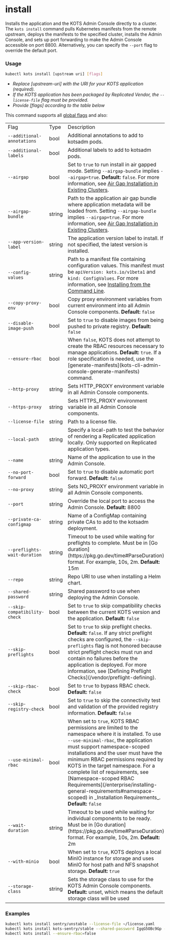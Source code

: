 
# install

Installs the application and the KOTS Admin Console directly to a cluster.
The `kots install` command pulls Kubernetes manifests from the remote upstream, deploys the manifests to the specified cluster, installs the Admin Console, and sets up port forwarding to make the Admin Console accessible on port 8800.
Alternatively, you can specify the `--port` flag to override the default port.

### Usage

```bash
kubectl kots install [upstream uri] [flags]
```

- _Replace [upstream-uri] with the URI for your KOTS application (required)._
- _If the KOTS application has been packaged by Replicated Vendor, the `--license-file` flag must be provided._
- _Provide [flags] according to the table below_

This command supports all [global flags](kots-cli-global-flags) and also:

<table>
    <tr>
        <td>Flag</td>
        <td>Type</td>
        <td>Description</td>
    </tr>
    <tr>
        <td><code>--additional-annotations</code></td>
        <td>bool</td>
        <td>Additional annotations to add to kotsadm pods.</td>
    </tr>
    <tr>
        <td><code>--additional-labels</code></td>
        <td>bool</td>
        <td>Additional labels to add to kotsadm pods.</td>
    </tr>
    <tr>
        <td><code>--airgap</code></td>
        <td>bool</td>
        <td>Set to <code>true</code> to run install in air gapped mode. Setting <code>--airgap-bundle</code> implies <code>--airgap=true</code>. <strong>Default:</strong> <code>false</code>. For more information, see <a href="/enterprise/installing-existing-cluster-airgapped">Air Gap Installation in Existing Clusters</a>.</td>
    </tr>
    <tr>
        <td><code>--airgap-bundle</code></td>
        <td>string</td>
        <td>Path to the application air gap bundle where application metadata will be loaded from. Setting <code>--airgap-bundle</code> implies <code>--airgap=true</code>. For more information, see <a href="/enterprise/installing-existing-cluster-airgapped">Air Gap Installation in Existing Clusters</a>.</td>
    </tr>
    <tr>
        <td><code>--app-version-label</code></td>
        <td>string</td>
        <td>The application version label to install. If not specified, the latest version is installed.</td>
    </tr>
    <tr>
        <td><code>--config-values</code></td>
        <td>string</td>
        <td>Path to a manifest file containing configuration values. This manifest must be <code>apiVersion: kots.io/v1beta1</code> and <code>kind: ConfigValues</code>. For more information, see <a href="/enterprise/installing-existing-cluster-automation">Installing from the Command Line</a>.</td>
    </tr>
    <tr>
        <td><code>--copy-proxy-env</code></td>
        <td>bool</td>
        <td>Copy proxy environment variables from current environment into all Admin Console components. <strong>Default:</strong> <code>false</code></td>
    </tr>
    <tr>
        <td><code>--disable-image-push</code></td>
        <td>bool</td>
        <td>Set to <code>true</code> to disable images from being pushed to private registry. <strong>Default:</strong> <code>false</code></td>
    </tr>
    <tr>
        <td><code>--ensure-rbac</code></td>
        <td>bool</td>
        <td>When <code>false</code>, KOTS does not attempt to create the RBAC resources necessary to manage applications. <strong>Default:</strong> <code>true</code>. If a role specification is needed, use the [generate-manifests](kots-cli-admin-console-generate-manifests) command.</td>
    </tr>
    <Help/>
    <tr>
        <td><code>--http-proxy</code></td>
        <td>string</td>
        <td>Sets HTTP_PROXY environment variable in all Admin Console components.</td>
    </tr>
    <tr>
        <td><code>--https-proxy</code></td>
        <td>string</td>
        <td>Sets HTTPS_PROXY environment variable in all Admin Console components.</td>
    </tr>
    <KotsadmNamespace/>
    <KotsadmRegistry/>
    <tr>
        <td><code>--license-file</code></td>
        <td>string</td>
        <td>Path to a license file.</td>
    </tr>
    <tr>
        <td><code>--local-path</code></td>
        <td>string</td>
        <td>Specify a local-path to test the behavior of rendering a Replicated application locally. Only supported on Replicated application types.</td>
    </tr>
    <tr>
        <td><code>--name</code></td>
        <td>string</td>
        <td>Name of the application to use in the Admin Console.</td>
    </tr>
    <tr>
        <td><code>--no-port-forward</code></td>
        <td>bool</td>
        <td>Set to <code>true</code> to disable automatic port forward. <strong>Default:</strong> <code>false</code></td>
    </tr>
    <tr>
        <td><code>--no-proxy</code></td>
        <td>string</td>
        <td>Sets NO_PROXY environment variable in all Admin Console components.</td>
    </tr>
    <tr>
        <td><code>--port</code></td>
        <td>string</td>
        <td>Override the local port to access the Admin Console. <strong>Default:</strong> 8800</td>
    </tr>
    <tr>
        <td><code>--private-ca-configmap</code></td>
        <td>string</td>
        <td>Name of a ConfigMap containing private CAs to add to the kotsadm deployment.</td>
    </tr>
    <tr>
        <td><code>--preflights-wait-duration</code></td>
        <td>string</td>
        <td>Timeout to be used while waiting for preflights to complete. Must be in [Go duration](https://pkg.go.dev/time#ParseDuration) format. For example, 10s, 2m. <strong>Default:</strong> 15m</td>
    </tr>
    <RegistryPassword/>
    <RegistryUsername/>
    <tr>
        <td><code>--repo</code></td>
        <td>string</td>
        <td>Repo URI to use when installing a Helm chart.</td>
    </tr>
    <tr>
        <td><code>--shared-password</code></td>
        <td>string</td>
        <td>Shared password to use when deploying the Admin Console.</td>
    </tr>
    <tr>
        <td><code>--skip-compatibility-check</code></td>
        <td>bool</td>
        <td>Set to <code>true</code> to skip compatibility checks between the current KOTS version and the application. <strong>Default:</strong> <code>false</code></td>
    </tr>
    <tr>
        <td><code>--skip-preflights</code></td>
        <td>bool</td>
        <td>Set to <code>true</code> to skip preflight checks. <strong>Default:</strong> <code>false</code>. If any strict preflight checks are configured, the <code>--skip-preflights</code> flag is not honored because strict preflight checks must run and contain no failures before the application is deployed. For more information, see [Defining Preflight Checks](/vendor/preflight-defining).</td>
    </tr>
    <tr>
        <td><code>--skip-rbac-check</code></td>
        <td>bool</td>
        <td>Set to <code>true</code> to bypass RBAC check. <strong>Default:</strong> <code>false</code></td>
    </tr>
    <tr>
        <td><code>--skip-registry-check</code></td>
        <td>bool</td>
        <td>Set to <code>true</code> to skip the connectivity test and validation of the provided registry information. <strong>Default:</strong> <code>false</code></td>
    </tr>
    <StrictSecurityContext/>
    <tr>
        <td><code>--use-minimal-rbac</code></td>
        <td>bool</td>
        <td>When set to <code>true</code>, KOTS RBAC permissions are limited to the namespace where it is installed. To use  <code>--use-minimal-rbac</code>, the application must support namespace-scoped installations and the user must have the minimum RBAC permissions required by KOTS in the target namespace. For a complete list of requirements, see [Namespace-scoped RBAC Requirements​](/enterprise/installing-general-requirements#namespace-scoped) in _Installation Requirements_. <strong>Default:</strong> <code>false</code></td>
    </tr>
    <tr>
        <td><code>--wait-duration</code></td>
        <td>string</td>
        <td>Timeout to be used while waiting for individual components to be ready. Must be in [Go duration](https://pkg.go.dev/time#ParseDuration) format. For example, 10s, 2m. <strong>Default:</strong> 2m</td>
    </tr>
    <tr>
        <td><code>--with-minio</code></td>
        <td>bool</td>
        <td>When set to <code>true</code>, KOTS deploys a local MinIO instance for storage and uses MinIO for host path and NFS snapshot storage. <strong>Default:</strong> <code>true</code></td>
    </tr>
    <tr>
        <td><code>--storage-class</code></td>
        <td>string</td>
        <td>Sets the storage class to use for the KOTS Admin Console components. <strong>Default:</strong> unset, which means the default storage class will be used</td>
    </tr>
</table>


### Examples

```bash
kubectl kots install sentry/unstable --license-file ~/license.yaml
kubectl kots install kots-sentry/stable --shared-password IgqG5OBc9Gp --license-file ~/sentry-license.yaml --namespace sentry-namespace --config-values ~/config-values.yaml
kubectl kots install --ensure-rbac=false
```
